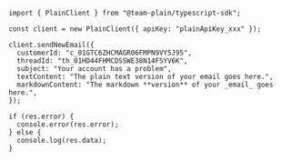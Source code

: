 ```tsx
import { PlainClient } from "@team-plain/typescript-sdk";

const client = new PlainClient({ apiKey: "plainApiKey_xxx" });

client.sendNewEmail({
  customerId: "c_01GTC6ZHCMAGR06FMPN9VY5J95",
  threadId: "th_01HD44FHMCDSSWE38N14FSYV6K",
  subject: "Your account has a problem",
  textContent: "The plain text version of your email goes here.",
  markdownContent: "The markdown **version** of your _email_ goes here.",
});

if (res.error) {
  console.error(res.error);
} else {
  console.log(res.data);
}
```

